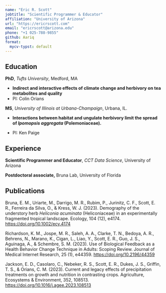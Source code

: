 ```yaml
---
name: "Eric R. Scott"
jobtitle: "Scientific Programmer & Educator"
affiliation: "University of Arizona"
url: "https://ericrscott.com"
email: "ericrscott@arizona.edu"
phone: "+1 025-788-9855"
github: Aariq
format:
  mycv-typst: default
---
```


## Education

<!--# TODO instead of daterange=value, just take the first line of the div and use it for the left column putting everything else in the right column-->

::: {.cv-date-entry daterange="2014–2020"}
**PhD**, *Tufts University*, Medford, MA

-   **Indirect and interactive effects of climate change and herbivory on tea metabolites and quality**
-   PI: Colin Orians
:::

::: {.cv-date-entry daterange="2007–2010"}
**MS**, *University of Illinois at Urbana-Champaign*, Urbana, IL.

-   **Interactions between habitat and ungulate herbivory limit the spread of *Ipomopsis aggregata* (Polemoniaceae).**

-   PI: Ken Paige
:::

## Experience

::: {.cv-date-entry daterange="2022–Present"}
**Scientific Programmer and Educator**, *CCT Data Science*, University of Arizona
:::

::: {.cv-date-entry daterange="2020–2022"}
**Postdoctoral associate,** Bruna Lab, University of Florida
:::

## Publications

<!--# The .publications div just does a simple indenting of all lines except the first.  The optional `boldauth` key simply puts an author name (or really any string) in bold in all entries -->

::: {.publications boldauth="Scott, E. R."}
Bruna, E. M., Uriarte, M., Darrigo, M. R., Rubim, P., Jurinitz, C. F., Scott, E. R., Ferreira da Silva, O., & Kress, W. J.
(2023).
Demography of the understory herb *Heliconia acuminata* (Heliconiaceae) in an experimentally fragmented tropical landscape.
Ecology, 104 (12), e4174.
<https://doi.org/10.1002/ecy.4174>

Richardson, K. M., Jospe, M. R., Saleh, A. A., Clarke, T. N., Bedoya, A. R., Behrens, N., Marano, K., Cigan, L., Liao, Y., Scott, E. R., Guo, J. S., Aguinaga, A., & Schembre, S. M.
(2023).
Use of Biological Feedback as a Health Behavior Change Technique in Adults: Scoping Review.
Journal of Medical Internet Research, 25 (1), e44359.
<https://doi.org/10.2196/44359>

Jackson, E. D., Casolaro, C., Nebeker, R. S., Scott, E. R., Dukes, J. S., Griffin, T. S., & Orians, C. M.
(2023).
Current and legacy effects of precipitation treatments on growth and nutrition in contrasting crops.
Agriculture, Ecosystems & Environment, 352, 108513.
<https://doi.org/10.1016/j.agee.2023.108513>
:::
